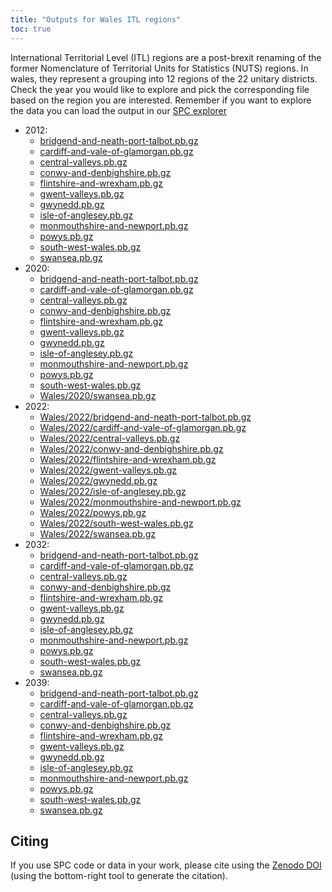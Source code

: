 ```yaml
---
title: "Outputs for Wales ITL regions"
toc: true
---
```


International Territorial Level (ITL) regions are a post-brexit renaming of the former Nomenclature of Territorial Units for Statistics (NUTS) regions. In wales, they represent a grouping into 12 regions of the 22 unitary districts. Check the year you would like to explore and pick the corresponding file based on the region you are interested. Remember if you want to explore the data you can load the output in our [SPC explorer](https://alan-turing-institute.github.io/uatk-spc/app/)

- 2012: 
  - [bridgend-and-neath-port-talbot.pb.gz](https://ramp0storage.blob.core.windows.net/spc-output/v2/Wales/2012/bridgend-and-neath-port-talbot.pb.gz)
  - [cardiff-and-vale-of-glamorgan.pb.gz](https://ramp0storage.blob.core.windows.net/spc-output/v2/Wales/2012/cardiff-and-vale-of-glamorgan.pb.gz)
  - [central-valleys.pb.gz](https://ramp0storage.blob.core.windows.net/spc-output/v2/Wales/2012/central-valleys.pb.gz)
  - [conwy-and-denbighshire.pb.gz](https://ramp0storage.blob.core.windows.net/spc-output/v2/Wales/2012/conwy-and-denbighshire.pb.gz)
  - [flintshire-and-wrexham.pb.gz](https://ramp0storage.blob.core.windows.net/spc-output/v2/Wales/2012/flintshire-and-wrexham.pb.gz)
  - [gwent-valleys.pb.gz](https://ramp0storage.blob.core.windows.net/spc-output/v2/Wales/2012/gwent-valleys.pb.gz)
  - [gwynedd.pb.gz](https://ramp0storage.blob.core.windows.net/spc-output/v2/Wales/2012/gwynedd.pb.gz)
  - [isle-of-anglesey.pb.gz](https://ramp0storage.blob.core.windows.net/spc-output/v2/Wales/2012/isle-of-anglesey.pb.gz)
  - [monmouthshire-and-newport.pb.gz](https://ramp0storage.blob.core.windows.net/spc-output/v2/Wales/2012/monmouthshire-and-newport.pb.gz)
  - [powys.pb.gz](https://ramp0storage.blob.core.windows.net/spc-output/v2/Wales/2012/powys.pb.gz)
  - [south-west-wales.pb.gz](https://ramp0storage.blob.core.windows.net/spc-output/v2/Wales/2012/south-west-wales.pb.gz)
  - [swansea.pb.gz](https://ramp0storage.blob.core.windows.net/spc-output/v2/Wales/2012/swansea.pb.gz)

- 2020: 
  - [bridgend-and-neath-port-talbot.pb.gz](https://ramp0storage.blob.core.windows.net/spc-output/v2/Wales/2020/bridgend-and-neath-port-talbot.pb.gz)
  - [cardiff-and-vale-of-glamorgan.pb.gz](https://ramp0storage.blob.core.windows.net/spc-output/v2/Wales/2020/cardiff-and-vale-of-glamorgan.pb.gz)
  - [central-valleys.pb.gz](https://ramp0storage.blob.core.windows.net/spc-output/v2/Wales/2020/central-valleys.pb.gz)
  - [conwy-and-denbighshire.pb.gz](https://ramp0storage.blob.core.windows.net/spc-output/v2/Wales/2020/conwy-and-denbighshire.pb.gz)
  - [flintshire-and-wrexham.pb.gz](https://ramp0storage.blob.core.windows.net/spc-output/v2/Wales/2020/flintshire-and-wrexham.pb.gz)
  - [gwent-valleys.pb.gz](https://ramp0storage.blob.core.windows.net/spc-output/v2/Wales/2020/gwent-valleys.pb.gz)
  - [gwynedd.pb.gz](https://ramp0storage.blob.core.windows.net/spc-output/v2/Wales/2020/gwynedd.pb.gz)
  - [isle-of-anglesey.pb.gz](https://ramp0storage.blob.core.windows.net/spc-output/v2/Wales/2020/isle-of-anglesey.pb.gz)
  - [monmouthshire-and-newport.pb.gz](https://ramp0storage.blob.core.windows.net/spc-output/v2/Wales/2020/monmouthshire-and-newport.pb.gz)
  - [powys.pb.gz](https://ramp0storage.blob.core.windows.net/spc-output/v2/Wales/2020/powys.pb.gz)
  - [south-west-wales.pb.gz](https://ramp0storage.blob.core.windows.net/spc-output/v2/Wales/2020/south-west-wales.pb.gz)
  - [Wales/2020/swansea.pb.gz](https://ramp0storage.blob.core.windows.net/spc-output/v2/Wales/2020/swansea.pb.gz)

- 2022:
  - [Wales/2022/bridgend-and-neath-port-talbot.pb.gz](https://ramp0storage.blob.core.windows.net/spc-output/v2/Wales/2022/bridgend-and-neath-port-talbot.pb.gz)
  - [Wales/2022/cardiff-and-vale-of-glamorgan.pb.gz](https://ramp0storage.blob.core.windows.net/spc-output/v2/Wales/2022/cardiff-and-vale-of-glamorgan.pb.gz)
  - [Wales/2022/central-valleys.pb.gz](https://ramp0storage.blob.core.windows.net/spc-output/v2/Wales/2022/central-valleys.pb.gz)
  - [Wales/2022/conwy-and-denbighshire.pb.gz](https://ramp0storage.blob.core.windows.net/spc-output/v2/Wales/2022/conwy-and-denbighshire.pb.gz)
  - [Wales/2022/flintshire-and-wrexham.pb.gz](https://ramp0storage.blob.core.windows.net/spc-output/v2/Wales/2022/flintshire-and-wrexham.pb.gz)
  - [Wales/2022/gwent-valleys.pb.gz](https://ramp0storage.blob.core.windows.net/spc-output/v2/Wales/2022/gwent-valleys.pb.gz)
  - [Wales/2022/gwynedd.pb.gz](https://ramp0storage.blob.core.windows.net/spc-output/v2/Wales/2022/gwynedd.pb.gz)
  - [Wales/2022/isle-of-anglesey.pb.gz](https://ramp0storage.blob.core.windows.net/spc-output/v2/Wales/2022/isle-of-anglesey.pb.gz)
  - [Wales/2022/monmouthshire-and-newport.pb.gz](https://ramp0storage.blob.core.windows.net/spc-output/v2/Wales/2022/monmouthshire-and-newport.pb.gz)
  - [Wales/2022/powys.pb.gz](https://ramp0storage.blob.core.windows.net/spc-output/v2/Wales/2022/powys.pb.gz)
  - [Wales/2022/south-west-wales.pb.gz](https://ramp0storage.blob.core.windows.net/spc-output/v2/Wales/2022/south-west-wales.pb.gz)
  - [Wales/2022/swansea.pb.gz](https://ramp0storage.blob.core.windows.net/spc-output/v2/Wales/2022/swansea.pb.gz)

- 2032:
  - [bridgend-and-neath-port-talbot.pb.gz](https://ramp0storage.blob.core.windows.net/spc-output/v2/Wales/2032/bridgend-and-neath-port-talbot.pb.gz)
  - [cardiff-and-vale-of-glamorgan.pb.gz](https://ramp0storage.blob.core.windows.net/spc-output/v2/Wales/2032/cardiff-and-vale-of-glamorgan.pb.gz)
  - [central-valleys.pb.gz](https://ramp0storage.blob.core.windows.net/spc-output/v2/Wales/2032/central-valleys.pb.gz)
  - [conwy-and-denbighshire.pb.gz](https://ramp0storage.blob.core.windows.net/spc-output/v2/Wales/2032/conwy-and-denbighshire.pb.gz)
  - [flintshire-and-wrexham.pb.gz](https://ramp0storage.blob.core.windows.net/spc-output/v2/Wales/2032/flintshire-and-wrexham.pb.gz)
  - [gwent-valleys.pb.gz](https://ramp0storage.blob.core.windows.net/spc-output/v2/Wales/2032/gwent-valleys.pb.gz)
  - [gwynedd.pb.gz](https://ramp0storage.blob.core.windows.net/spc-output/v2/Wales/2032/gwynedd.pb.gz)
  - [isle-of-anglesey.pb.gz](https://ramp0storage.blob.core.windows.net/spc-output/v2/Wales/2032/isle-of-anglesey.pb.gz)
  - [monmouthshire-and-newport.pb.gz](https://ramp0storage.blob.core.windows.net/spc-output/v2/Wales/2032/monmouthshire-and-newport.pb.gz)
  - [powys.pb.gz](https://ramp0storage.blob.core.windows.net/spc-output/v2/Wales/2032/powys.pb.gz)
  - [south-west-wales.pb.gz](https://ramp0storage.blob.core.windows.net/spc-output/v2/Wales/2032/south-west-wales.pb.gz)
  - [swansea.pb.gz](https://ramp0storage.blob.core.windows.net/spc-output/v2/Wales/2032/swansea.pb.gz)

- 2039:
  - [bridgend-and-neath-port-talbot.pb.gz](https://ramp0storage.blob.core.windows.net/spc-output/v2/Wales/2039/bridgend-and-neath-port-talbot.pb.gz)
  - [cardiff-and-vale-of-glamorgan.pb.gz](https://ramp0storage.blob.core.windows.net/spc-output/v2/Wales/2039/cardiff-and-vale-of-glamorgan.pb.gz)
  - [central-valleys.pb.gz](https://ramp0storage.blob.core.windows.net/spc-output/v2/Wales/2039/central-valleys.pb.gz)
  - [conwy-and-denbighshire.pb.gz](https://ramp0storage.blob.core.windows.net/spc-output/v2/Wales/2039/conwy-and-denbighshire.pb.gz)
  - [flintshire-and-wrexham.pb.gz](https://ramp0storage.blob.core.windows.net/spc-output/v2/Wales/2039/flintshire-and-wrexham.pb.gz)
  - [gwent-valleys.pb.gz](https://ramp0storage.blob.core.windows.net/spc-output/v2/Wales/2039/gwent-valleys.pb.gz)
  - [gwynedd.pb.gz](https://ramp0storage.blob.core.windows.net/spc-output/v2/Wales/2039/gwynedd.pb.gz)
  - [isle-of-anglesey.pb.gz](https://ramp0storage.blob.core.windows.net/spc-output/v2/Wales/2039/isle-of-anglesey.pb.gz)
  - [monmouthshire-and-newport.pb.gz](https://ramp0storage.blob.core.windows.net/spc-output/v2/Wales/2039/monmouthshire-and-newport.pb.gz)
  - [powys.pb.gz](https://ramp0storage.blob.core.windows.net/spc-output/v2/Wales/2039/powys.pb.gz)
  - [south-west-wales.pb.gz](https://ramp0storage.blob.core.windows.net/spc-output/v2/Wales/2039/south-west-wales.pb.gz)
  - [swansea.pb.gz](https://ramp0storage.blob.core.windows.net/spc-output/v2/Wales/2039/swansea.pb.gz)

## Citing

If you use SPC code or data in your work, please cite using the [Zenodo
DOI](https://zenodo.org/badge/latestdoi/479038905) (using the bottom-right tool
to generate the citation).

